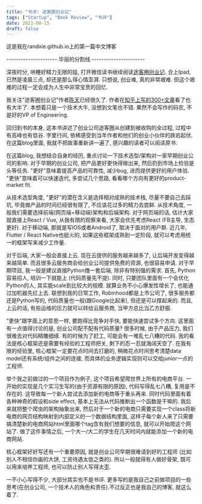 ```yaml
---
title: "书评: 途客圈创业记"
tags: ["Startup", "Book Review", "书评"]
date: 2021-08-15
draft: false
---
```


这是我在randxie.github.io上的第一篇中文博客

--------------------- 华丽的分割线 ----------------------

深夜时分, 哄睡好精力无限的娃, 打开微信读书继续阅读[途客圈创业记](https://weread.qq.com/web/reader/95c327905c7c7795cb62c19). 合上Ipad, 已然是凌晨三点, 却还是那么得心情澎湃. 只想说, 创业难, 真的非常艰难. 但这个艰难的过程一定会成为人生中非常宝贵的回忆.

我关注"途客圈创业记"作者[陈天](https://www.linkedin.com/in/tyrchen/)已经很久了. 作者在[知乎上写的300+文章](https://www.zhihu.com/people/tchen)看了也有大半了. 本想着只是一个技术大牛, 没想到文笔也不错. 果然不会写作的码农, 不是好的VP of Engineering.

回归到书的本身, 这本书讲述了创业公司途客圈从创建到被收购的全过程, 过程中有高峰也有低谷. 字里行间, 依稀感受到当年作者和他们的创业小伙伴的跌宕起伏. 在这篇blog里面, 我就不把故事重新讲一遍了, 感兴趣的读者可以阅读原书.

在这篇blog, 我想结合自身的经历, 重点讨论一下技术选型/架构对一家早期创业公司的影响. 对于早期的创业公司, 把产品更好更快得做出来, 然后扔到市场上检验是头等任务. "更好"意味着提高产品的可靠性, 减少bug, 进而提供更好的用户体验. "更快"意味着可以快速迭代, 多尝试几个思路, 看看哪个方向有更好的product-market fit.

从技术选型角度, "更好"的潜在含义是选择相对成熟的技术栈, 尽量不要自己去踩坑, 毕竟做产品的时间已经很有限了, 不应该花过多的精力去尝鲜. 从技术角度, 一般我们需要选择前端(网页端+移动端)架构和后端架构. 对于网页端的话, 估计大家就直接上React / Vue, 从我有限的观察来看, 大家会优先考虑React (FB主导, 生态更好). 对于移动端, 那就是写IOS或者Android了, 取决于面对的用户群. 近几年, Flutter / React Native也挺火的, 如果这些框架成熟到一定阶段, 就可以考虑用统一的框架写来减少工作量. 

对于后端, 大家一般会直接上云. 现在云提供的服务越来越多了, 让后端开发变得越来越简单. 而且很多云服务商会给创业公司提供免费的资源, 也很容易申请. 对于早期项目, 我一般是建议直接Python撸一套后端, 除非有特别强的需求. 首先, Python容易招人, 培训一下就能上 (代码质量先不提). 同时, 只要团队里面有一个会优化Python的人, 其实能scale到比较大的规模. 就算业务不小心爆发性增长了, 也能通过加机器先扛上去. 联想到我的日常工作, Robinhood都是上市公司了, 很多服务都还是Python写的, 代码质量也一般(跟Google比起来), 但还是可以撑起来的. 而且, 上云的话, 有些运维的压力就可以转给云服务商, 当甲方总比当乙方舒服.

"更快"跟字面上的意思一样, 要跑得比竞争对手快, 要能快速尝试多个方向. 这里面有一点值得讨论的是, 创业公司配不配有代码质量? 很多时候, 由于产品压力, 我们很难去对代码精雕细琢. 有的时候为了赶工, 可能会有一堆乱七八糟的代码. 我的看法是核心框架还是需要有经验的工程师把关, 剩下的忍一忍就海阔天空了. 在我有限的经验里, 核心框架一定要花点时间去打磨的, 稍微花点时间思考清楚data model还有系统/组件之间的连接, 而具体的业务逻辑实现则可以交给junior一点的工程师. 

举个我之前做过的一个项目作为例子, 这个项目希望爬世界上所有的电商平台. 一开始的实现是几个实习生写的(由于资源有限的原因), 代码写得乱七八糟, 复用是不存在的. 这导致每一个新人尝试去添加新的电商等于重头再来. 同时代码里面有着各种神奇的假设和side effect, 基本上无法从代码推断出一个函数是干嘛的. 我后来就把整个爬虫的架构抽象出来, 然后对于一个新的电商只需要实现一个class将新电商的网页结构映射到内部定义的一个数据结构里面, 这样子每个新人来了只需要搞清楚新的电商网站html里面哪个tag含有我们想要的信息, 就可以开始爬这个网站了. 做了这件事情之后, 一个大一/大二的学生在几天时间内就能添加一个新的电商网站.

核心框架好好写还有一个重要原因, 就是创业公司早期很难请到好的工程师 (比如别人不相信你画的大饼, 工资待遇太低之类的). 所以一般就得有人做好骨架, 既可以用来培养工程师, 也可以防止别人写得太歪.

一不小心写得不少, 大部分其实也不是书评. 更多写的是我自己之前做项目的一些思考(在创业公司, 一个技术人的角色和责任).不过反正也是我自己的博客, 就这么着了.
